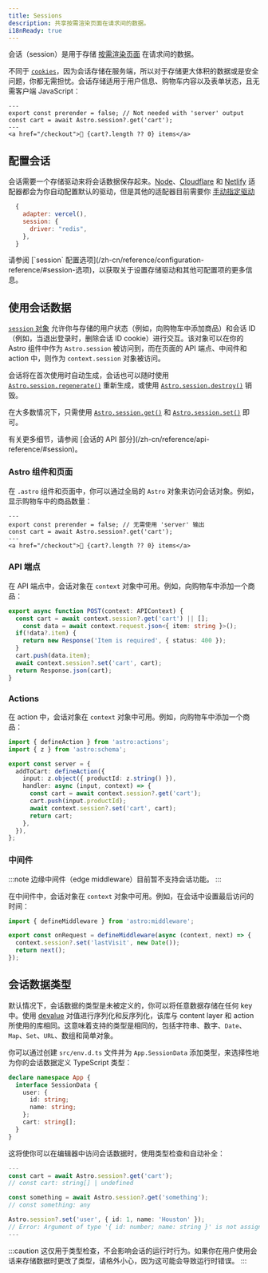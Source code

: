 ```yaml
---
title: Sessions
description: 共享按需渲染页面在请求间的数据。
i18nReady: true
---
```



<p>
<Since v="5.7.0" />
</p>

会话（session）是用于存储 [按需渲染页面](/zh-cn/guides/on-demand-rendering/) 在请求间的数据。

不同于 [`cookies`](/zh-cn/guides/on-demand-rendering/#cookies)，因为会话存储在服务端，所以对于存储更大体积的数据或是安全问题，你都无需担忧。会话存储适用于用户信息、购物车内容以及表单状态，且无需客户端 JavaScript：

```astro title="src/components/CartButton.astro" {3}
---
export const prerender = false; // Not needed with 'server' output
const cart = await Astro.session?.get('cart');
---
<a href="/checkout">🛒 {cart?.length ?? 0} items</a>
```

## 配置会话

会话需要一个存储驱动来将会话数据保存起来。[Node](/zh-cn/guides/integrations-guide/node/#sessions)、[Cloudflare](/zh-cn/guides/integrations-guide/cloudflare/#sessions) 和 [Netlify](/zh-cn/guides/integrations-guide/netlify/#sessions) 适配器都会为你自动配置默认的驱动，但是其他的适配器目前需要你 [手动指定驱动](/zh-cn/reference/configuration-reference/#sessiondriver)

```js title="astro.config.mjs" ins={4}
  {
    adapter: vercel(),
    session: {
      driver: "redis",
    },
  }
```

<ReadMore>
请参阅 [`session` 配置选项](/zh-cn/reference/configuration-reference/#session-选项)，以获取关于设置存储驱动和其他可配置项的更多信息。
</ReadMore>

## 使用会话数据

[`session` 对象](/zh-cn/reference/api-reference/#session) 允许你与存储的用户状态（例如，向购物车中添加商品）和会话 ID（例如，当退出登录时，删除会话 ID cookie）进行交互。该对象可以在你的 Astro 组件中作为 `Astro.session` 被访问到，而在页面的 API 端点、中间件和 action 中，则作为 `context.session` 对象被访问。

会话将在首次使用时自动生成，会话也可以随时使用 [`Astro.session.regenerate()`](/zh-cn/reference/api-reference/#regenerate) 重新生成，或使用 [`Astro.session.destroy()`](/zh-cn/reference/api-reference/#destroy) 销毁。

在大多数情况下，只需使用 [`Astro.session.get()`](/zh-cn/reference/api-reference/#get) 和 [`Astro.session.set()`](/zh-cn/reference/api-reference/#set) 即可。

<ReadMore>
有关更多细节，请参阅 [会话的 API 部分](/zh-cn/reference/api-reference/#session)。
</ReadMore>

### Astro 组件和页面

在 `.astro` 组件和页面中，你可以通过全局的 `Astro` 对象来访问会话对象。例如，显示购物车中的商品数量：

```astro title="src/components/CartButton.astro" "Astro.session"
---
export const prerender = false; // 无需使用 'server' 输出
const cart = await Astro.session?.get('cart');
---
<a href="/checkout">🛒 {cart?.length ?? 0} items</a>
```

### API 端点

在 API 端点中，会话对象在 `context` 对象中可用。例如，向购物车中添加一个商品：

```ts title="src/pages/api/addToCart.ts" "context.session"
export async function POST(context: APIContext) {
  const cart = await context.session?.get('cart') || [];
	const data = await context.request.json<{ item: string }>();
  if(!data?.item) {
    return new Response('Item is required', { status: 400 });
  }
  cart.push(data.item);
  await context.session?.set('cart', cart);
  return Response.json(cart);
}
```

### Actions

在 action 中，会话对象在 `context` 对象中可用。例如，向购物车中添加一个商品：

```ts title="src/actions/addToCart.ts" "context.session"
import { defineAction } from 'astro:actions';
import { z } from 'astro:schema';

export const server = {
  addToCart: defineAction({
    input: z.object({ productId: z.string() }),
    handler: async (input, context) => {
      const cart = await context.session?.get('cart');
      cart.push(input.productId);
      await context.session?.set('cart', cart);
      return cart;
    },
  }),
};
```

### 中间件

:::note
边缘中间件（edge middleware）目前暂不支持会话功能。
:::

在中间件中，会话对象在 `context` 对象中可用。例如，在会话中设置最后访问的时间：

```ts title="src/middleware.ts" "context.session"
import { defineMiddleware } from 'astro:middleware';

export const onRequest = defineMiddleware(async (context, next) => {
  context.session?.set('lastVisit', new Date());
  return next();
});
```

## 会话数据类型

默认情况下，会话数据的类型是未被定义的，你可以将任意数据存储在任何 key 中。使用 [devalue](https://github.com/Rich-Harris/devalue) 对值进行序列化和反序列化，该库与 content layer 和 action 所使用的库相同。这意味着支持的类型是相同的，包括字符串、数字、`Date`、`Map`、`Set`、`URL`、数组和简单对象。

你可以通过创建 `src/env.d.ts` 文件并为 `App.SessionData` 添加类型，来选择性地为你的会话数据定义 TypeScript 类型：

```ts title="src/env.d.ts"
declare namespace App {
  interface SessionData {
    user: {
      id: string;
      name: string;
    };
    cart: string[];
  }
}
```

这将使你可以在编辑器中访问会话数据时，使用类型检查和自动补全：

```ts title="src/components/CartButton.astro"
---
const cart = await Astro.session?.get('cart');
// const cart: string[] | undefined

const something = await Astro.session?.get('something');
// const something: any

Astro.session?.set('user', { id: 1, name: 'Houston' });
// Error: Argument of type '{ id: number; name: string }' is not assignable to parameter of type '{ id: string; name: string; }'.
---
```

:::caution
这仅用于类型检查，不会影响会话的运行时行为。如果你在用户使用会话来存储数据时更改了类型，请格外小心，因为这可能会导致运行时错误。
:::
